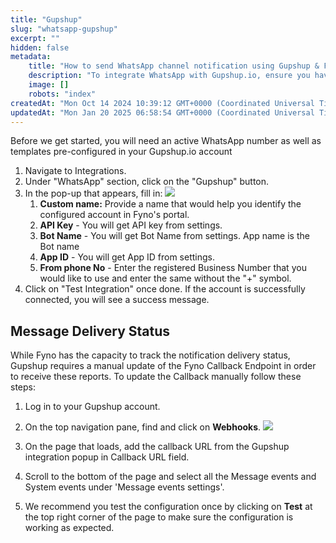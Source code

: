```yaml
---
title: "Gupshup"
slug: "whatsapp-gupshup"
excerpt: ""
hidden: false
metadata:
    title: "How to send WhatsApp channel notification using Gupshup & Fyno | Help Document"
    description: "To integrate WhatsApp with Gupshup.io, ensure you have an active WhatsApp number and pre-configured templates, then follow the steps to set up the integration and update the Fyno Callback Endpoint for message delivery status tracking."
    image: []
    robots: "index"
createdAt: "Mon Oct 14 2024 10:39:12 GMT+0000 (Coordinated Universal Time)"
updatedAt: "Mon Jan 20 2025 06:58:54 GMT+0000 (Coordinated Universal Time)"
---
```


Before we get started, you will need an active WhatsApp number as well as templates pre-configured in your Gupshup.io account

1. Navigate to Integrations.
2. Under "WhatsApp" section, click on the "Gupshup" button.
3. In the pop-up that appears, fill in:
   ![](https://fynodocs.s3.ap-south-1.amazonaws.com/images/whatsapp_gupshup_settings.png)
    1. **Custom name:** Provide a name that would help you identify the configured account in Fyno's portal.
    2. **API Key** - You will get API key from settings.
    3. **Bot Name** - You will get Bot Name from settings. App name is the Bot name
    4. **App ID** - You will get App ID from settings.
    5. **From phone No** - Enter the registered Business Number that you would like to use and enter the same without the "+" symbol.
4. Click on "Test Integration" once done. If the account is successfully connected, you will see a success message.

## Message Delivery Status

While Fyno has the capacity to track the notification delivery status, Gupshup requires a manual update of the Fyno Callback Endpoint in order to receive these reports. To update the Callback manually follow these steps:

1. Log in to your Gupshup account.
2. On the top navigation pane, find and click on **Webhooks**.
   ![](https://fynodocs.s3.ap-south-1.amazonaws.com/images/whatsapp_gupshup_callback.png)

3. On the page that loads, add the callback URL from the Gupshup integration popup in Callback URL field.
4. Scroll to the bottom of the page and select all the Message events and System events under 'Message events settings'.
5. We recommend you test the configuration once by clicking on **Test** at the top right corner of the page to make sure the configuration is working as expected.
